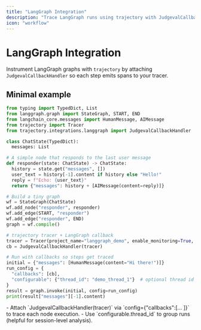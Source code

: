 ```yaml
---
title: "LangGraph Integration"
description: "Trace LangGraph runs using trajectory with JudgevalCallbackHandler"
icon: "workflow"
---
```


# LangGraph Integration

Instrument LangGraph graphs with `trajectory` by attaching `JudgevalCallbackHandler` so each step emits spans to your tracer.

## Minimal example

```py title="langgraph_integration.py"
from typing import TypedDict, List
from langgraph.graph import StateGraph, START, END
from langchain_core.messages import HumanMessage, AIMessage
from trajectory import Tracer
from trajectory.integrations.langgraph import JudgevalCallbackHandler  # callback hook

class ChatState(TypedDict):
  messages: List

# A simple node that responds to the last user message
def responder(state: ChatState) -> ChatState:
  history = state.get("messages", [])
  user_text = history[-1].content if history else "Hello!"
  reply = f"Echo: {user_text}"
  return {"messages": history + [AIMessage(content=reply)]}

# Build a tiny graph
wf = StateGraph(ChatState)
wf.add_node("responder", responder)
wf.add_edge(START, "responder")
wf.add_edge("responder", END)
graph = wf.compile()

# trajectory tracer + LangGraph callback
tracer = Tracer(project_name="langgraph_demo", enable_monitoring=True, enable_evaluations=False)
cb = JudgevalCallbackHandler(tracer)

# Run with callbacks so steps get traced
initial = {"messages": [HumanMessage(content="Hi there!")]}
run_config = {
  "callbacks": [cb],
  "configurable": {"thread_id": "demo_thread_1"}  # optional thread id for grouping
}
result = graph.invoke(initial, config=run_config)
print(result["messages"][-1].content)
```

<Callout type="tip">
- Attach `JudgevalCallbackHandler(tracer)` via `config={"callbacks":[... ]}` to trace each node execution.
- Use `configurable.thread_id` to group runs (helpful for session-level analysis).
</Callout>